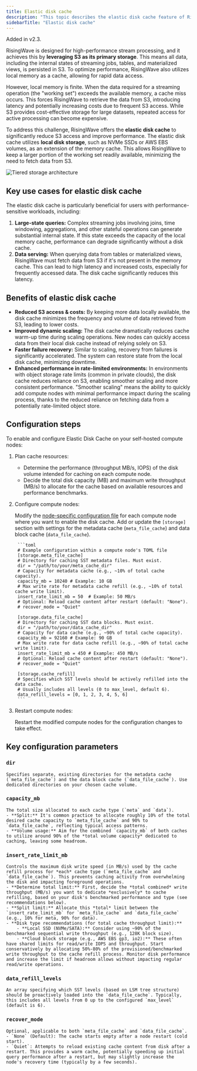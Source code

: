 ```yaml
---
title: Elastic disk cache
description: "This topic describes the elastic disk cache feature of RisingWave."
sidebarTitle: "Elastic disk cache"
---
```


<Note>
Added in v2.3.
</Note>

RisingWave is designed for high-performance stream processing, and it achieves this by **leveraging S3 as its primary storage**. This means all data, including the internal states of streaming jobs, tables, and materialized views, is persisted in S3. To optimize performance, RisingWave also utilizes local memory as a cache, allowing for rapid data access.

However, local memory is finite. When the data required for a streaming operation (the "working set") exceeds the available memory, a cache miss occurs. This forces RisingWave to retrieve the data from S3, introducing latency and potentially increasing costs due to frequent S3 access. While S3 provides cost-effective storage for large datasets, repeated access for active processing can become expensive.

To address this challenge, RisingWave offers the **elastic disk cache** to significantly reduce S3 access and improve performance. The elastic disk cache utilizes **local disk storage**, such as NVMe SSDs or AWS EBS volumes, as an extension of the memory cache. This allows RisingWave to keep a larger portion of the working set readily available, minimizing the need to fetch data from S3.

![Tiered storage architecture](/images/tiered-storage-architecture.png)

## Key use cases for elastic disk cache

The elastic disk cache is particularly beneficial for users with performance-sensitive workloads, including:

1.  **Large-state queries:** Complex streaming jobs involving joins, time windowing, aggregations, and other stateful operations can generate substantial internal state. If this state exceeds the capacity of the local memory cache, performance can degrade significantly without a disk cache.
2.  **Data serving:** When querying data from tables or materialized views, RisingWave must fetch data from S3 if it's not present in the memory cache. This can lead to high latency and increased costs, especially for frequently accessed data. The disk cache significantly reduces this latency.

## Benefits of elastic disk cache

*   **Reduced S3 access & costs:** By keeping more data locally available, the disk cache minimizes the frequency and volume of data retrieved from S3, leading to lower costs.
*   **Improved dynamic scaling:** The disk cache dramatically reduces cache warm-up time during scaling operations. New nodes can quickly access data from their local disk cache instead of relying solely on S3.
*   **Faster failure recovery:** Similar to scaling, recovery from failures is significantly accelerated. The system can restore state from the local disk cache, minimizing downtime.
*   **Enhanced performance in rate-limited environments:** In environments with object storage rate limits (common in private clouds), the disk cache reduces reliance on S3, enabling smoother scaling and more consistent performance. "Smoother scaling" means the ability to quickly add compute nodes with minimal performance impact during the scaling process, thanks to the reduced reliance on fetching data from a potentially rate-limited object store.

## Configuration steps

To enable and configure Elastic Disk Cache on your self-hosted compute nodes:

1. Plan cache resources:
    - Determine the performance (throughput MB/s, IOPS) of the disk volume intended for caching on each compute node.
    - Decide the total disk capacity (MB) and maximum write throughput (MB/s) to allocate for the cache based on available resources and performance benchmarks.
2. Configure compute nodes:

    Modify the [node-specific configuration file](/deploy/node-specific-configurations) for each compute node where you want to enable the disk cache. Add or update the `[storage]` section with settings for the metadata cache (`meta_file_cache`) and data block cache (`data_file_cache`).
        
        ```toml
        # Example configuration within a compute node's TOML file
        [storage.meta_file_cache]
        # Directory for caching SST metadata files. Must exist.
        dir = "/path/to/your/meta_cache_dir"
        # Capacity for metadata cache (e.g., ~10% of total cache capacity).
        capacity_mb = 10240 # Example: 10 GB
        # Max write rate for metadata cache refill (e.g., ~10% of total cache write limit).
        insert_rate_limit_mb = 50  # Example: 50 MB/s
        # Optional: Reload cache content after restart (default: "None").
        # recover_mode = "Quiet"
        
        [storage.data_file_cache]
        # Directory for caching SST data blocks. Must exist.
        dir = "/path/to/your/data_cache_dir"
        # Capacity for data cache (e.g., ~90% of total cache capacity).
        capacity_mb = 92160 # Example: 90 GB
        # Max write rate for data cache refill (e.g., ~90% of total cache write limit).
        insert_rate_limit_mb = 450 # Example: 450 MB/s
        # Optional: Reload cache content after restart (default: "None").
        # recover_mode = "Quiet"
        
        [storage.cache_refill]
        # Specifies which SST levels should be actively refilled into the data cache.
        # Usually includes all levels (0 to max_level, default 6).
        data_refill_levels = [0, 1, 2, 3, 4, 5, 6]
        ```
    
3. Restart compute nodes:
    
    Restart the modified compute nodes for the configuration changes to take effect.

## Key configuration parameters

### `dir`

    Specifies separate, existing directories for the metadata cache (`meta_file_cache`) and the data block cache (`data_file_cache`). Use dedicated directories on your chosen cache volume.

### `capacity_mb`

    The total size allocated to each cache type (`meta` and `data`).
    - **Split:** It's common practice to allocate roughly 10% of the total desired cache capacity to `meta_file_cache` and 90% to `data_file_cache`, reflecting typical access patterns.
    - **Volume usage:** Aim for the combined `capacity_mb` of both caches to utilize around 90% of the *total volume capacity* dedicated to caching, leaving some headroom.

### `insert_rate_limit_mb`

    Controls the maximum disk write speed (in MB/s) used by the cache refill process for *each* cache type (`meta_file_cache` and `data_file_cache`). This prevents caching activity from overwhelming the disk and impacting foreground operations.
    - **Determine total limit:** First, decide the *total combined* write throughput (MB/s) you want to dedicate *exclusively* to cache refilling, based on your disk's benchmarked performance and type (see recommendations below).
    - **Split limit:** Allocate this *total* limit between the `insert_rate_limit_mb` for `meta_file_cache` and `data_file_cache` (e.g., 10% for meta, 90% for data).
    - **Disk type recommendations (for total cache throughput limit):**
        - **Local SSD (NVMe/SATA):** Consider using ~90% of the benchmarked sequential write throughput (e.g., 128K block size).
        - **Cloud block storage (e.g., AWS EBS gp3, io2):** These often have shared limits for read/write IOPS and throughput. Start conservatively by allocating 50%-80% of the provisioned/benchmarked write throughput to the cache refill process. Monitor disk performance and increase the limit if headroom allows without impacting regular read/write operations.

### `data_refill_levels`

    An array specifying which SST levels (based on LSM tree structure) should be proactively loaded into the `data_file_cache`. Typically, this includes all levels from 0 up to the configured `max_level` (default is 6).

### `recover_mode`

    Optional, applicable to both `meta_file_cache` and `data_file_cache`.
    - `None` (Default): The cache starts empty after a node restart (cold start).
    - `Quiet`: Attempts to reload existing cache content from disk after a restart. This provides a warm cache, potentially speeding up initial query performance after a restart, but may slightly increase the node's recovery time (typically by a few seconds).